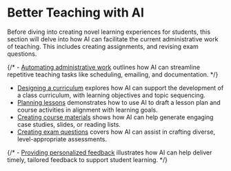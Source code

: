 
# Better Teaching with AI

Before diving into creating novel learning experiences for students, this section will delve into how AI can facilitate the current administrative work of teaching. This includes creating assignments, and revising exam questions.

{/* - [Automating administrative work](/teaching/admin_work/) outlines how AI can streamline repetitive teaching tasks like scheduling, emailing, and documentation. */}

- [Designing a curriculum](/teaching/curriculum_design/) explores how AI can support the development of a class curriculum, with learning objectives and topic sequencing.
- [Planning lessons](/teaching/lesson_planning/) demonstrates how to use AI to draft a lesson plan and course activities in alignment with learning goals.
- [Creating course materials](/teaching/course_materials/) shows how AI can help generate engaging case studies, slides, or reading lists.
- [Creating exam questions](/teaching/exam_questions/) covers how AI can assist in crafting diverse, level-appropriate assessments.

{/* - [Providing personalized feedback](/teaching/feedback/) illustrates how AI can help deliver timely, tailored feedback to support student learning. */}
